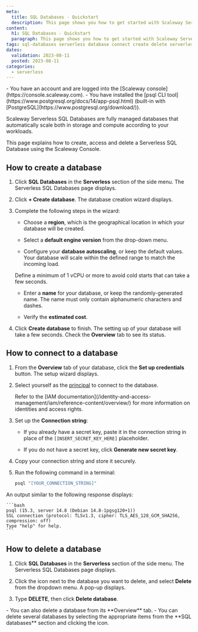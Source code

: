 ```yaml
---
meta:
  title: SQL Databases - Quickstart
  description: This page shows you how to get started with Scaleway Serverless SQL Databases
content:
  h1: SQL Databases - Quickstart
  paragraph: This page shows you how to get started with Scaleway Serverless SQL Databases
tags: sql-databases serverless database connect create delete serverless-sql-database serverless-db postgresql 
dates:
  validation: 2023-08-11
  posted: 2023-08-11
categories:
  - serverless
---
```


<Macro id="iam-requirements" />

<Message type="requirement">
  - You have an account and are logged into the [Scaleway console](https://console.scaleway.com).
  - You have installed the [psql CLI tool](https://www.postgresql.org/docs/14/app-psql.html) (built-in with [PostgreSQL](https://www.postgresql.org/download/)).
</Message>

Scaleway Serverless SQL Databases are fully managed databases that automatically scale both in storage and compute according to your workloads.

This page explains how to create, access and delete a Serverless SQL Database using the Scaleway Console.

## How to create a database

1. Click **SQL Databases** in the **Serverless** section of the side menu. The Serverless SQL Databases page displays.

2. Click **+ Create database**. The database creation wizard displays.

3. Complete the following steps in the wizard:

    - Choose a **region**, which is the geographical location in which your database will be created.

    - Select a **default engine version** from the drop-down menu.

    - Configure your **database autoscaling**, or keep the default values. Your database will scale within the defined range to match the incoming load.

    <Message type="note">
        Define a minimum of 1 vCPU or more to avoid cold starts that can take a few seconds. 
    </Message>

    - Enter a **name** for your database, or keep the randomly-generated name. The name must only contain alphanumeric characters and dashes.

    - Verify the **estimated cost**.

4. Click **Create database** to finish. The setting up of your database will take a few seconds. Check the **Overview** tab to see its status.

## How to connect to a database

1. From the **Overview** tab of your database, click the **Set up credentials** button. The setup wizard displays.

2. Select yourself as the [principal](/identity-and-access-management/iam/concepts/#principal) to connect to the database.

    <Message type="note">
        Refer to the [IAM documentation](/identity-and-access-management/iam/reference-content/overview/) for more information on identities and access rights.
    </Message>

3. Set up the **Connection string**:

    - If you already have a secret key, paste it in the connection string in place of the `[INSERT_SECRET_KEY_HERE]` placeholder.

    - If you do not have a secret key, click **Generate new secret key**.

4. Copy your connection string and store it securely.

5. Run the following command in a terminal:

    ```bash
    psql "[YOUR_CONNECTION_STRING]"
    ```

An output similar to the following response displays:

    ```bash
    psql (15.3, server 14.8 (Debian 14.8-1pgsg120+1))
    SSL connection (protocol: TLSv1.3, cipher: TLS_AES_128_GCM_SHA256, compression: off)
    Type "help" for help.
    ```

## How to delete a database

1. Click **SQL Databases** in the **Serverless** section of the side menu. The Serverless SQL Databases page displays.

2. Click the <Icon name="more" /> icon next to the database you want to delete, and select **Delete** from the dropdown menu. A pop-up displays.

3. Type **DELETE**, then click **Delete database**.

<Message type="tip">
    - You can also delete a database from its **Overview** tab.
    - You can delete several databases by selecting the appropriate items from the **SQL databases** section and clicking the <Icon mane="delete" /> icon.
</Message>
